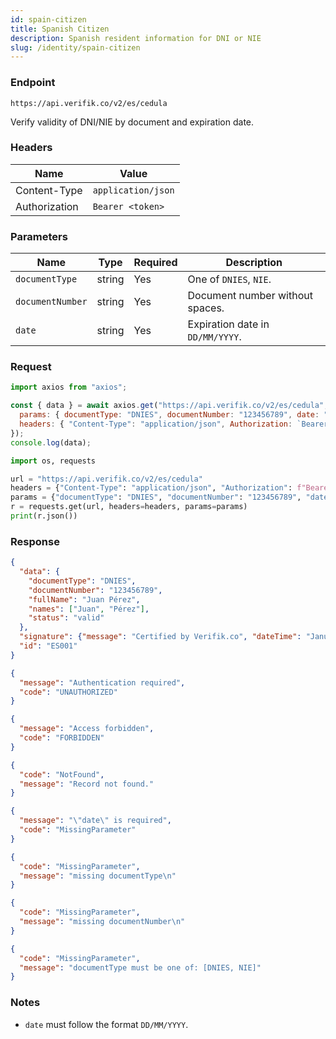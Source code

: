 ```yaml
---
id: spain-citizen
title: Spanish Citizen
description: Spanish resident information for DNI or NIE
slug: /identity/spain-citizen
---
```



### Endpoint

```
https://api.verifik.co/v2/es/cedula
```

Verify validity of DNI/NIE by document and expiration date.

### Headers

| Name | Value |
| --- | --- |
| Content-Type | `application/json` |
| Authorization | `Bearer <token>` |

### Parameters

| Name | Type | Required | Description |
| --- | --- | --- | --- |
| `documentType` | string | Yes | One of `DNIES`, `NIE`. |
| `documentNumber` | string | Yes | Document number without spaces. |
| `date` | string | Yes | Expiration date in `DD/MM/YYYY`. |

### Request

<Tabs>
  <TabItem value="node" label="Node.js">

```javascript
import axios from "axios";

const { data } = await axios.get("https://api.verifik.co/v2/es/cedula", {
  params: { documentType: "DNIES", documentNumber: "123456789", date: "17/07/2024" },
  headers: { "Content-Type": "application/json", Authorization: `Bearer ${process.env.VERIFIK_TOKEN}` },
});
console.log(data);
```

  </TabItem>
  <TabItem value="python" label="Python">

```python
import os, requests

url = "https://api.verifik.co/v2/es/cedula"
headers = {"Content-Type": "application/json", "Authorization": f"Bearer {os.getenv('VERIFIK_TOKEN')}"}
params = {"documentType": "DNIES", "documentNumber": "123456789", "date": "17/07/2024"}
r = requests.get(url, headers=headers, params=params)
print(r.json())
```

  </TabItem>
</Tabs>

### Response

<Tabs>
  <TabItem value="200" label="200">

```json
{
  "data": {
    "documentType": "DNIES",
    "documentNumber": "123456789",
    "fullName": "Juan Pérez",
    "names": ["Juan", "Pérez"],
    "status": "valid"
  },
  "signature": {"message": "Certified by Verifik.co", "dateTime": "January 16, 2024 3:44 PM"},
  "id": "ES001"
}
```

  </TabItem>
  <TabItem value="401" label="401">

```json
{
  "message": "Authentication required",
  "code": "UNAUTHORIZED"
}
```

  </TabItem>
  <TabItem value="403" label="403">

```json
{
  "message": "Access forbidden",
  "code": "FORBIDDEN"
}
```

  </TabItem>
  <TabItem value="404" label="404">

```json
{
  "code": "NotFound",
  "message": "Record not found."
}
```

  </TabItem>
  <TabItem value="409" label="409">

```json
{
  "message": "\"date\" is required",
  "code": "MissingParameter"
}
```

```json
{
  "code": "MissingParameter",
  "message": "missing documentType\n"
}
```

```json
{
  "code": "MissingParameter",
  "message": "missing documentNumber\n"
}
```

```json
{
  "code": "MissingParameter",
  "message": "documentType must be one of: [DNIES, NIE]"
}
```

  </TabItem>
</Tabs>

### Notes

- `date` must follow the format `DD/MM/YYYY`.

